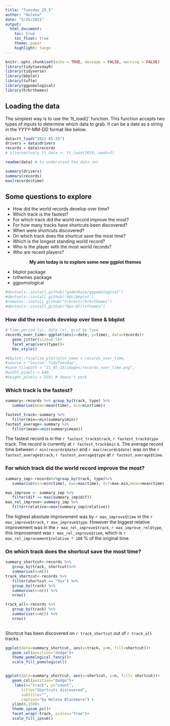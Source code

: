 ---
title: "Tuesday_25_5"
author: "Helena"
date: "5/25/2021"
output:
  html_document:
    toc: true
    toc_float: true
    theme: paper
    highlight: tango
---

```{r setup, include=FALSE}
knitr::opts_chunk$set(echo = TRUE, message = FALSE, warning = FALSE)
library(tidytuesdayR)
library(tidyverse)
library(bbplot)
library(tufte)
library(ggpomological)
library(hrbrthemes)
```

## Loading the data
The simplest way is to use the ‘tt_load()’ function. This function accepts two types of inputs to determine which data to grab. It can be a date as a string in the YYYY-MM-DD format like below.

```{r read_data, include=TRUE}
data=tt_load("2021-05-25") 
drivers = data$drivers
records = data$records
# alternatively tt_data <- tt_load(2019, week=3)

readme(data) # to understand the data set
```

```{r explore, include = FALSE}

summary(drivers)
summary(records)
max(records$time)

```

## Some questions to explore

- How did the world records develop over time?
- Which track is the fastest?
- For which track did the world record improve the most?
- For how many tracks have shortcuts been discovered?
- When were shortcuts discovered?
- On which track does the shortcut save the most time?
- Which is the longest standing world record?
- Who is the player with the most world records?
- Who are recent players?

<center>**My aim today is to explore some new ggplot themes**</center>

-  bbplot package
- tvthemes package
-  ggpomological 

```{r cool_themes}
#devtools::install_github("gadenbuie/ggpomological") 
#devtools::install_github('bbc/bbplot')
#remotes::install_github("hrbrmstr/hrbrthemes")
#devtools::install_github("Ryo-N7/tvthemes")
```
### How did the records develop over time & bbplot
```{r q1}
# time_period (y), date (x), grid by type
records_over_time<-ggplot(aes(x=date, y=time), data=records)+
   geom_jitter(size=0.5)+
   facet_wrap(vars(type))+
   bbc_style()

#bbplot::finalise_plot(plot_name = records_over_time,
#source = "Source: TidyTuesday",
#save_filepath = "21_05_25/images/records_over_time.png",
#width_pixels = 640,
#height_pixels = 550) # doesn't work

```
### Which track is the fastest?
```{r q2}

summary<-records %>% group_by(track, type) %>%
   summarise(mean=mean(time), min=min(time)) 

fastest_track<-summary %>%
   filter(min==min(summary$min))
fastest_average<-summary %>%
   filter(mean==min(summary$mean))


```
The fastest record is in the  `r fastest_track$track `, `r fastest_track$type` track. The record is currently at `r fastest_track$min` s. The average record time between `r min(records$date)` and `r max(records$date)` was on the `r fastest_average$track`, `r fastest_average$type` at `r fastest_average$time`.

### For which track did the world record improve the most?

```{r improvement}

summary_imp<-records%>%group_by(track, type)%>%
   summarise(min=min(time), max=max(time), dif=max-min,mean=mean(time), relative =dif/max )

max_improve <- summary_imp %>%
   filter(dif == max(summary_imp$dif))
max_rel_improve<-summary_imp %>%
   filter(relative==max(summary_imp$relative))
```

The highest absolute improvement was by `r max_improve$time` in the `r max_improve$track`, `r max_improve$type`. However the biggest relative improvement was in the `r max_rel_improve$track`, `r max_improve_rel$type`, this improvement was `r max_rel_improve$time`, which is `r max_rel_improvement$relative * 100 ` % of the original time.

###  On which track does the shortcut save the most time?

```{r shortcuts}

summary_shortcut<-records %>%
   group_by(track, shortcut)%>%
   summarise(n=n())
track_shortcut<-records %>%
   filter(shortcut == "Yes") %>%
   group_by(track) %>%
   summarise(n=n()) %>%
   nrow()

track_all<-records %>%
   group_by(track) %>%
   summarise(n=n()) %>%
   nrow()
   
```
Shortcut has been discovered on `r track_shortcut` out of `r track_all` tracks.

```{r shortcut by year, fig.width=10,fig.height=11}

ggplot(data=summary_shortcut, aes(x=track, y=n, fill=shortcut))+
   geom_col(position="dodge")+
   theme_pomological_fancy()+
   scale_fill_pomological()


ggplot(data=summary_shortcut, aes(x=shortcut, y=n, fill= shortcut))+
   geom_col(position="dodge")+
    labs(x="track", y="count",
       title="Shortcuts discovered",
       subtitle="",
       caption="by Helena Blackmore") +
   ylim(0,150)+
   theme_ipsum_ps()+
   facet_wrap(~track, scales="free")+
   scale_fill_ipsum()
  
```

